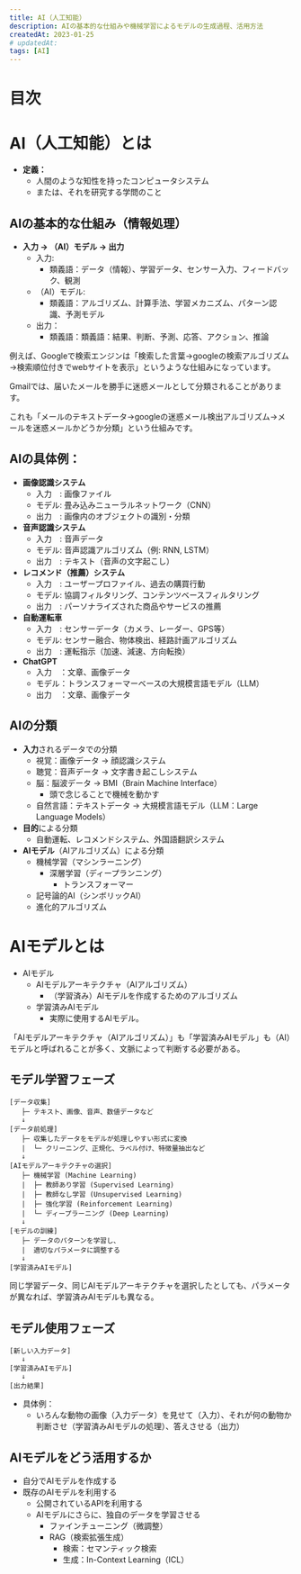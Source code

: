 ```yaml
---
title: AI（人工知能）
description: AIの基本的な仕組みや機械学習によるモデルの生成過程、活用方法
createdAt: 2023-01-25
# updatedAt:
tags: [AI]
---
```


# 目次

# AI（人工知能）とは
- **定義：**
  - 人間のような知性を持ったコンピュータシステム
  - または、それを研究する学問のこと

## AIの基本的な仕組み（情報処理）

- **入力 → （AI）モデル → 出力**
  - 入力:
    - 類義語：データ（情報）、学習データ、センサー入力、フィードバック、観測
  - （AI）モデル:
    - 類義語：アルゴリズム、計算手法、学習メカニズム、パターン認識、予測モデル
  - 出力：
    - 類義語：類義語：結果、判断、予測、応答、アクション、推論

例えば、Googleで検索エンジンは「検索した言葉→googleの検索アルゴリズム→検索順位付きでwebサイトを表示」というような仕組みになっています。

Gmailでは、届いたメールを勝手に迷惑メールとして分類されることがあります。

これも「メールのテキストデータ→googleの迷惑メール検出アルゴリズム→メールを迷惑メールかどうか分類」という仕組みです。

## AIの具体例：
- **画像認識システム**
  - 入力　: 画像ファイル
  - モデル: 畳み込みニューラルネットワーク（CNN）
  - 出力　: 画像内のオブジェクトの識別・分類
- **音声認識システム**
  - 入力　: 音声データ
  - モデル: 音声認識アルゴリズム（例: RNN, LSTM）
  - 出力　: テキスト（音声の文字起こし）
- **レコメンド（推薦）システム**
  - 入力　: ユーザープロファイル、過去の購買行動
  - モデル: 協調フィルタリング、コンテンツベースフィルタリング
  - 出力　: パーソナライズされた商品やサービスの推薦
- **自動運転車**
  - 入力　: センサーデータ（カメラ、レーダー、GPS等）
  - モデル: センサー融合、物体検出、経路計画アルゴリズム
  - 出力　: 運転指示（加速、減速、方向転換）
- **ChatGPT**
  - 入力　：文章、画像データ
  - モデル：トランスフォーマーベースの大規模言語モデル（LLM）
  - 出力　：文章、画像データ

## AIの分類
- **入力**されるデータでの分類
  - 視覚：画像データ → 顔認識システム
  - 聴覚：音声データ → 文字書き起こしシステム
  - 脳：脳波データ → BMI（Brain Machine Interface）
    - 頭で念じることで機械を動かす
  - 自然言語：テキストデータ → 大規模言語モデル（LLM：Large Language Models）
- **目的**による分類
  - 自動運転、レコメンドシステム、外国語翻訳システム
- **AIモデル**（AIアルゴリズム）による分類
  - 機械学習（マシンラーニング）
    - 深層学習（ディープランニング）
      - トランスフォーマー
  - 記号論的AI（シンボリックAI）
  - 進化的アルゴリズム

# AIモデルとは
- AIモデル
  - AIモデルアーキテクチャ（AIアルゴリズム）
    - （学習済み）AIモデルを作成するためのアルゴリズム
  - 学習済みAIモデル
    - 実際に使用するAIモデル。

「AIモデルアーキテクチャ（AIアルゴリズム）」も「学習済みAIモデル」も（AI）モデルと呼ばれることが多く、文脈によって判断する必要がある。

## モデル学習フェーズ
```plain
[データ収集]
   ├─ テキスト、画像、音声、数値データなど
   ↓
[データ前処理]
   ├─ 収集したデータをモデルが処理しやすい形式に変換
   |  └─ クリーニング、正規化、ラベル付け、特徴量抽出など
   ↓
[AIモデルアーキテクチャの選択]
   ├─ 機械学習 (Machine Learning)
   |  ├─ 教師あり学習 (Supervised Learning)
   |  ├─ 教師なし学習 (Unsupervised Learning)
   |  ├─ 強化学習 (Reinforcement Learning)
   |  └─ ディープラーニング (Deep Learning)
   ↓
[モデルの訓練]
   ├─ データのパターンを学習し、
   |  適切なパラメータに調整する
   ↓
[学習済みAIモデル]
```

同じ学習データ、同じAIモデルアーキテクチャを選択したとしても、パラメータが異なれば、学習済みAIモデルも異なる。

## モデル使用フェーズ
```plain
[新しい入力データ]
   ↓
[学習済みAIモデル]
   ↓
[出力結果]
```

- 具体例：
  - いろんな動物の画像（入力データ）を見せて（入力）、それが何の動物か判断させ（学習済みAIモデルの処理）、答えさせる（出力）

## AIモデルをどう活用するか

- 自分でAIモデルを作成する
- 既存のAIモデルを利用する
  - 公開されているAPIを利用する
  - AIモデルにさらに、独自のデータを学習させる
    - ファインチューニング（微調整）
    - RAG（検索拡張生成）
      - 検索：セマンティック検索
      - 生成：In-Context Learning（ICL）
